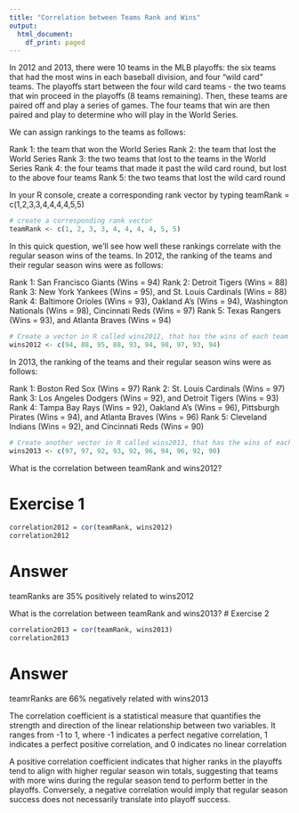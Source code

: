 ---
title: "Correlation between Teams Rank and Wins"
output:
  html_document:
    df_print: paged
---

In 2012 and 2013, there were 10 teams in the MLB playoffs: the six teams that had the most wins in each baseball division, and four “wild card” teams. The playoffs start between the four wild card teams - the two teams that win proceed in the playoffs (8 teams remaining). Then, these teams are paired off and play a series of games. The four teams that win are then paired and play to determine who will play in the World Series. 

We can assign rankings to the teams as follows:
 
Rank 1: the team that won the World Series
Rank 2: the team that lost the World Series
Rank 3: the two teams that lost to the teams in the World Series
Rank 4: the four teams that made it past the wild card round, but lost to the above four teams
Rank 5: the two teams that lost the wild card round

In your R console, create a corresponding rank vector by typing
teamRank = c(1,2,3,3,4,4,4,4,5,5)

```{r}
# create a corresponding rank vector
teamRank <- c(1, 2, 3, 3, 4, 4, 4, 4, 5, 5)
```


In this quick question, we’ll see how well these rankings correlate with the regular season wins of the teams. In 2012, the ranking of the teams and their regular season wins were as follows:

Rank 1: San Francisco Giants (Wins = 94)
Rank 2: Detroit Tigers (Wins = 88)
Rank 3: New York Yankees (Wins = 95), and St. Louis Cardinals (Wins = 88)
Rank 4: Baltimore Orioles (Wins = 93), Oakland A’s (Wins = 94), Washington Nationals (Wins = 98), Cincinnati Reds (Wins = 97)
Rank 5: Texas Rangers (Wins = 93), and Atlanta Braves (Wins = 94)

```{r}
# Create a vector in R called wins2012, that has the wins of each team in 2012, in order of rank (the vector should have 10 numbers).
wins2012 <- c(94, 88, 95, 88, 93, 94, 98, 97, 93, 94)
```


In 2013, the ranking of the teams and their regular season wins were as follows:

Rank 1: Boston Red Sox (Wins = 97)
Rank 2: St. Louis Cardinals (Wins = 97)
Rank 3: Los Angeles Dodgers (Wins = 92), and Detroit Tigers (Wins = 93)
Rank 4: Tampa Bay Rays (Wins = 92), Oakland A’s (Wins = 96), Pittsburgh Pirates (Wins = 94), and Atlanta Braves (Wins = 96)
Rank 5: Cleveland Indians (Wins = 92), and Cincinnati Reds (Wins = 90) 



```{r}
# Create another vector in R called wins2013, that has the wins of each team in 2013, in order of rank (the vector should have 10 numbers).
wins2013 <- c(97, 97, 92, 93, 92, 96, 94, 96, 92, 90)
```

What is the correlation between teamRank and wins2012?

# Exercise 1

```{r}
correlation2012 = cor(teamRank, wins2012)
correlation2012
```
# Answer 

teamRanks are 35% positively related to wins2012

What is the correlation between teamRank and wins2013?
# Exercise 2

```{r}
correlation2013 = cor(teamRank, wins2013)
correlation2013
```
# Answer 

teamrRanks are 66% negatively related with wins2013

The correlation coefficient is a statistical measure that quantifies the strength and direction of the linear relationship between two variables. It ranges from -1 to 1, where -1 indicates a perfect negative correlation, 1 indicates a perfect positive correlation, and 0 indicates no linear correlation

A positive correlation coefficient indicates that higher ranks in the playoffs tend to align with higher regular season win totals, suggesting that teams with more wins during the regular season tend to perform better in the playoffs. Conversely, a negative correlation would imply that regular season success does not necessarily translate into playoff success.